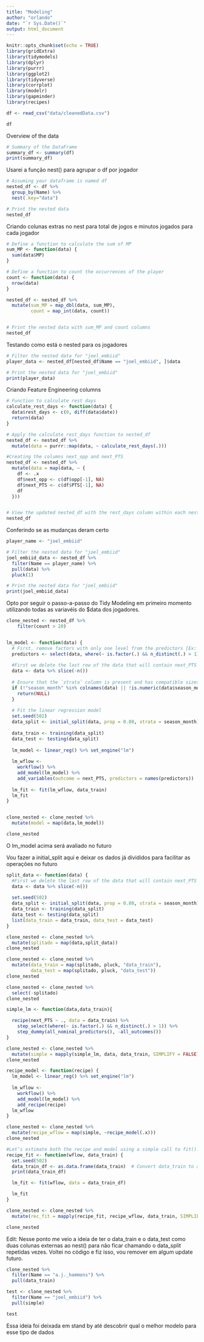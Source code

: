 ```yaml
---
title: "Modeling"
author: "orlando"
date: "`r Sys.Date()`"
output: html_document
---
```


```r
knitr::opts_chunk$set(echo = TRUE)
library(gridExtra)
library(tidymodels)
library(dplyr)
library(purrr)
library(ggplot2)
library(tidyverse)
library(corrplot)
library(modelr)
library(gapminder)
library(recipes)
```


```r

df <- read_csv("data/cleanedData.csv")  

df
```


Overview of the data
```r
# Summary of the DataFrame
summary_df <- summary(df)
print(summary_df)
```

Usarei a função nest() para agrupar o df por jogador
```r

# Assuming your dataframe is named df
nested_df <- df %>% 
  group_by(Name) %>% 
  nest(.key="data")

# Print the nested data
nested_df

```

Criando colunas extras no nest para total de jogos e minutos jogados para cada jogador
```r
# Define a function to calculate the sum of MP
sum_MP <- function(data) {
  sum(data$MP)
}

# Define a function to count the occurrences of the player
count <- function(data) {
  nrow(data)
}

nested_df <- nested_df %>%
  mutate(sum_MP = map_dbl(data, sum_MP),
         count = map_int(data, count))


# Print the nested data with sum_MP and count columns
nested_df

```


Testando como está o nested para os jogadores
```r
# Filter the nested data for "joel_embiid"
player_data <- nested_df[nested_df$Name == "joel_embiid", ]$data

# Print the nested data for "joel_embiid"
print(player_data)

```
Criando Feature Engineering columns
```r

# Function to calculate rest days
calculate_rest_days <- function(data) {
  data$rest_days <- c(0, diff(data$date))
  return(data)
}

# Apply the calculate_rest_days function to nested_df
nested_df <- nested_df %>%
  mutate(data = purrr::map(data, ~ calculate_rest_days(.)))

#Creating the columns next_opp and next_PTS 
nested_df <- nested_df %>%
  mutate(data = map(data, ~ {
    df <- .x
    df$next_opp <- c(df$opp[-1], NA)
    df$next_PTS <- c(df$PTS[-1], NA)
    df
  }))


# View the updated nested_df with the rest_days column within each nested dataset
nested_df
```
Conferindo se as mudanças deram certo
```r
player_name <- "joel_embiid"

# Filter the nested data for "joel_embiid"
joel_embiid_data <- nested_df %>% 
  filter(Name == player_name) %>%
  pull(data) %>%
  pluck(1)

# Print the nested data for "joel_embiid"
print(joel_embiid_data)
```

Opto por seguir o passo-a-passo do Tidy Modeling em primeiro momento utilizando todas as variavéis do $data dos jogadores.
```r

clone_nested <- nested_df %>%
    filter(count > 20)


lm_model <- function(data) {
  # First, remove factors with only one level from the predictors [Ex: When the player played in only 1 team]
  predictors <- select(data, where(~ is.factor(.) && n_distinct(.) > 1))
  
  #First we delete the last row of the data that will contain next_PTS = NAN
  data <- data %>% slice(-n())
  
  # Ensure that the `strata` column is present and has compatible sizes
  if (!"season_month" %in% colnames(data) || !is.numeric(data$season_month)) {
    return(NULL)
  }
  
  # Fit the linear regression model
  set.seed(502)
  data_split <- initial_split(data, prop = 0.80, strata = season_month)
  
  data_train <- training(data_split)
  data_test <- testing(data_split)
  
  lm_model <- linear_reg() %>% set_engine("lm")
  
  lm_wflow <-
    workflow() %>%
    add_model(lm_model) %>%
    add_variables(outcome = next_PTS, predictors = names(predictors))
  
  lm_fit <- fit(lm_wflow, data_train)
  lm_fit
}


clone_nested <- clone_nested %>%
  mutate(model = map(data,lm_model))

clone_nested


```
O lm_model acima será avaliado no futuro

Vou fazer a initial_split aqui e deixar os dados já divididos para facilitar as operações no futuro
```r

split_data <- function(data) {
  #First we delete the last row of the data that will contain next_PTS = NAN
  data <- data %>% slice(-n())
  
  set.seed(502)
  data_split <- initial_split(data, prop = 0.80, strata = season_month)
  data_train <- training(data_split)
  data_test <- testing(data_split)
  list(data_train = data_train, data_test = data_test)
}

clone_nested <- clone_nested %>%
  mutate(splitado = map(data,split_data))
clone_nested

```

```r


clone_nested <- clone_nested %>%
  mutate(data_train = map(splitado, pluck, "data_train"),
         data_test = map(splitado, pluck, "data_test"))
clone_nested


```
```r
clone_nested <- clone_nested %>%
  select(-splitado)
clone_nested
```




```r

simple_lm <- function(data,data_train){

  recipe(next_PTS ~ ., data = data_train) %>%
    step_select(where(~ is.factor(.) && n_distinct(.) > 1)) %>%
    step_dummy(all_nominal_predictors(), -all_outcomes())
}

clone_nested <- clone_nested %>%
  mutate(simple = mapply(simple_lm, data, data_train, SIMPLIFY = FALSE))
clone_nested


```


```r

recipe_model <- function(recipe) {
  lm_model <- linear_reg() %>% set_engine("lm")
  
  lm_wflow <- 
    workflow() %>%
    add_model(lm_model) %>%
    add_recipe(recipe)
  lm_wflow
}

clone_nested <- clone_nested %>%
  mutate(recipe_wflow = map(simple, ~recipe_model(.x)))
clone_nested


```


```r
#Let’s estimate both the recipe and model using a simple call to fit():
recipe_fit <- function(wflow, data_train) {
  set.seed(502)
  data_train_df <- as.data.frame(data_train)  # Convert data_train to a data frame
  print(data_train_df)

  lm_fit <- fit(wflow, data = data_train_df)

  lm_fit
}

clone_nested <- clone_nested %>%
  mutate(rec_fit = mapply(recipe_fit, recipe_wflow, data_train, SIMPLIFY = FALSE))

clone_nested


```

Edit: Nesse ponto me veio a ideia de ter o data_train e o data_test como duas colunas externas ao nest() para não ficar chamando o data_split repetidas vezes. Voltei no código e fiz isso, vou remover em algum update futuro.
```r
clone_nested %>%
  filter(Name == "a.j._hammons") %>%
  pull(data_train)
```



```r

test <- clone_nested %>% 
  filter(Name == "joel_embiid") %>%
  pull(simple)

test

```


Essa ideia foi deixada em stand by até descobrir qual o melhor modelo para esse tipo de dados

